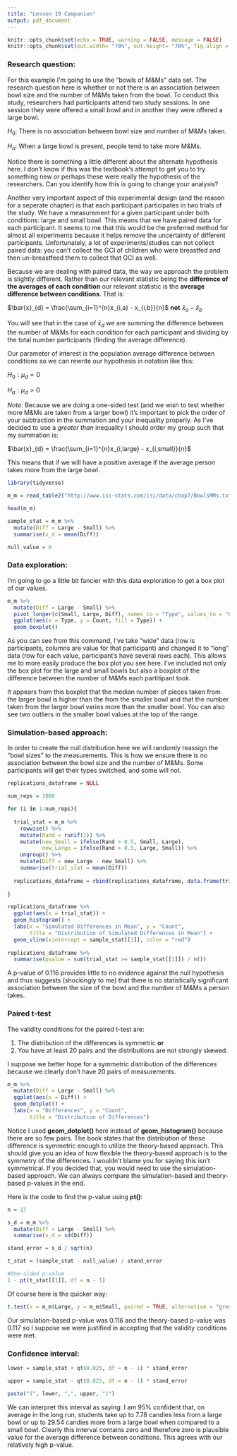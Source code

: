 ```yaml
---
title: "Lesson 19 Companion"
output: pdf_document
---
```


```r
knitr::opts_chunk$set(echo = TRUE, warning = FALSE, message = FALSE)
knitr::opts_chunk$set(out.width= "70%", out.height= "70%", fig.align = "center") 
```

### Research question:

For this example I'm going to use the "bowls of M&Ms" data set. The research question here is whether or not there is an association between bowl size and the number of M&Ms taken from the bowl. To conduct this study, researchers had participants attend two study sessions. In one session they were offered a small bowl and in another they were offered a large bowl.

$H_{0}:$ There is no association between bowl size and number of M&Ms taken.

$H_{a}:$ When a large bowl is present, people tend to take more M&Ms.

Notice there is something a little different about the alternate hypothesis here. I don't know if this was the textbook's attempt to get you to try something new or perhaps these were really the hypothesis of the researchers. Can you identify how this is going to change your analysis? 

Another very important aspect of this experimental design (and the reason for a seperate chapter) is that each participant participates in two trials of the study. We have a measurement for a given participant under both conditions: large and small bowl. This means that we have paired data for each participant. It seems to me that this would be the preferred method for almost all experiments because it helps remove the uncertainty of different participants. Unfortunately, a lot of experiments/studies can not collect paired data: you can't collect the GCI of children who were breastfed and then un-breastfeed them to collect that GCI as well. 

Because we are dealing with paired data, the way we approach the problem is slightly different. Rather than our relevant statistic being the **difference of the averages of each condition** our relevant statistic is the **average difference between conditions**. That is:

$\bar{x}_{d} = \frac{\sum_{i=1}^{n}x_{i,a} - x_{i,b}}{n}$ **not** $\bar{x}_{a} - \bar{x}_{b}$

You will see that in the case of $\bar{x}_{d}$ we are summing the difference between the number of M&Ms for each condition for each participant and dividing by the total number participants (finding the average difference).

Our parameter of interest is the population average difference between conditions so we can rewrite our hypothesis in notation like this:

$H_{0}: \mu_{d} = 0$

$H_{a}: \mu_{d} > 0$

*Note*: Because we are doing a one-sided test (and we wish to test whether more M&Ms are taken from a larger bowl) it's important to pick the order of your subtraction in the summation and your inequality properly. As I've decided to use a *greater than* inequality I should order my group such that my summation is:

$\bar{x}_{d} = \frac{\sum_{i=1}^{n}x_{i,large} - x_{i,small}}{n}$

This means that if we will have a positive average if the average person takes more from the large bowl.

```r
library(tidyverse)

m_m = read_table2("http://www.isi-stats.com/isi/data/chap7/BowlsMMs.txt")

head(m_m)

sample_stat = m_m %>%
  mutate(Diff = Large - Small) %>%
  summarise(x_d = mean(Diff))

null_value = 0
```

### Data exploration:
I'm going to go a little bit fancier with this data exploration to get a box plot of our values.
```r
m_m %>%
  mutate(Diff = Large - Small) %>%
  pivot_longer(c(Small, Large, Diff), names_to = "Type", values_to = "Count") %>%
  ggplot(aes(x = Type, y = Count, fill = Type)) +
  geom_boxplot()
```
As you can see from this command, I've take "wide" data (row is participants, columns are value for that participant) and changed it to "long" data (row for each value, participant's have several rows each). This allows me to more easily produce the box plot you see here. I've included not only the box plot for the large and small bowls but also a boxplot of the difference between the number of M&Ms each partitipant took.

It appears from this boxplot that the median number of pieces taken from the larger bowl is higher than the from the smaller bowl and that the number taken from the larger bowl varies more than the smaller bowl. You can also see two outliers in the smaller bowl values at the top of the range.

### Simulation-based approach:

In order to create the null distribution here we will randomly reassign the "bowl sizes" to the measurements. This is how we ensure there is no association between the bowl size and the number of M&Ms. Some participants will get their types switched, and some will not.

```r
replications_dataframe = NULL

num_reps = 1000

for (i in 1:num_reps){
  
  trial_stat = m_m %>%
    rowwise() %>%
    mutate(Rand = runif(1)) %>%
    mutate(new_Small = ifelse(Rand > 0.5, Small, Large),
           new_Large = ifelse(Rand > 0.5, Large, Small)) %>%
    ungroup() %>%
    mutate(Diff = new_Large - new_Small) %>%
    summarise(trial_stat = mean(Diff))
    
  replications_dataframe = rbind(replications_dataframe, data.frame(trial_stat))
  
}

replications_dataframe %>%
  ggplot(aes(x = trial_stat)) +
  geom_histogram() +
  labs(x = "Simulated Differences in Mean", y = "Count", 
       title = "Distribution of Simulated Differences in Mean") +
  geom_vline(xintercept = sample_stat[[1]], color = "red")
  
replications_dataframe %>%
  summarise(pvalue = sum(trial_stat >= sample_stat[[1]]) / n())
```
A p-value of 0.116 provides little to no evidence against the null hypothesis and thus suggests (shockingly to me) that there is no statistically significant association between the size of the bowl and the number of M&Ms a person takes.

### Paired t-test

The validity conditions for the paired t-test are:

1. The distribution of the differences is symmetric **or**
2. You have at least 20 pairs and the distributions are not strongly skewed.

I suppose we better hope for a symmetric distribution of the differences because we clearly don't have 20 pairs of measurements.

```r
m_m %>%
  mutate(Diff = Large - Small) %>%
  ggplot(aes(x = Diff)) +
  geom_dotplot() +
  labs(x = "Differences", y = "Count",
       title = "Distribution of Differences")
```
Notice I used **geom_dotplot()** here instead of **geom_histogram()** because there are so few pairs. The book states that the distribution of these difference is symmetric enough to utilize the theory-based approach. This should give you an idea of how flexible the theory-based approach is to the symmetry of the differences. I wouldn't blame you for saying this isn't symmetrical. If you decided that, you would need to use the simulation-based approach. We can always compare the simulation-based and theory-based p-values in the end.

Here is the code to find the p-value using **pt()**:
```r
n = 17

s_d = m_m %>%
  mutate(Diff = Large - Small) %>%
  summarise(s_d = sd(Diff))

stand_error = s_d / sqrt(n)

t_stat = (sample_stat - null_value) / stand_error

#One-sided p-value
1 - pt(t_stat[[1]], df = n - 1)
```
Of course here is the quicker way:
```r
t.test(x = m_m$Large, y = m_m$Small, paired = TRUE, alternative = "greater")
```
Our simulation-based p-value was 0.116 and the theory-based p-value was 0.117 so I suppose we were justified in accepting that the validity conditions were met.

### Confidence interval:

```r
lower = sample_stat + qt(0.025, df = n - 1) * stand_error

upper = sample_stat - qt(0.025, df = n - 1) * stand_error

paste("(", lower, ",", upper, ")")
```
We can interpret this interval as saying: I am 95% confident that, on average in the long run, students take up to 7.78 candies less from a large bowl or up to 29.54 candies more from a large bowl when compared to a small bowl. Clearly this interval contains zero and therefore zero is plausible value for the average difference between conditions. This agrees with our relatively high p-value.

<!-- ### Why not just use the unpaired test? -->
<!-- Perhaps you are asking: Why do we need another type of test? Can't you just use the unpaired test with the paired data? You physically can perform the unpaired test with paired data but several bad things can happen. -->

<!-- Let's look at this two ways: -->

<!-- The first is to simply use **t.test()** to perform the two tests on the same data. -->

<!-- ```{r} -->
<!-- t.test(x = m_m$Large, y = m_m$Small, paired = TRUE, alternative = "greater") -->
<!-- t.test(x = m_m$Large, y = m_m$Small, paired = FALSE, alternative = "greater") -->
<!-- ``` -->
<!-- As you can see, the unpaired test here results in a smaller p-value meaning that we are more likely to reject the null hypothesis when it is true (type 1 error). If you're interested in seeing if this is just the result for this data set or is a general result, try it out on other data sets. Let's talk about why this is going to generally be true.  -->

<!-- To do this I'm going to use the Welch's t-test equation to compute the standard deviation of the sample statistic (standard error): -->
<!-- ```{r} -->
<!-- n = 17 -->

<!-- group_stats = m_m %>% -->
<!--   pivot_longer(c(Small, Large), names_to = "Type", values_to = "Count") %>% -->
<!--   group_by(Type) %>% -->
<!--   summarise(mean = mean(Count), -->
<!--             sd = sd(Count)) -->

<!-- sd_large= group_stats[[3]][[1]] -->

<!-- sd_small = group_stats[[3]][[2]] -->

<!-- unpair_SE = sqrt((sd_large^2 / n) + -->
<!--                      (sd_small^2 / n)) -->


<!-- unpair_SE -->
<!-- ``` -->

<!-- Here I'm going to use the paired t-test equations to compute the same standard error: -->
<!-- ```{r} -->
<!-- n = 17 -->

<!-- s_d = m_m %>% -->
<!--   mutate(Diff = Large - Small) %>% -->
<!--   summarise(s_d = sd(Diff)) -->

<!-- pair_SE = s_d / sqrt(n) -->

<!-- pair_SE -->
<!-- ``` -->
<!-- Do you notice that the standard error of the unpaired test is less than that of the paired test? These has several implications, one of which is the impact on confidence intervals. -->

<!-- ```{r} -->
<!-- paste("Unpaired 95% CI: (", sample_stat + qt(0.025, df = n - 1) * unpair_SE, ",",  -->
<!--       sample_stat - qt(0.025, df = n - 1) * unpair_SE, ")") -->

<!-- paste("Paired 95% CI: (", sample_stat + qt(0.025, df = n - 1) * pair_SE, ",",  -->
<!--       sample_stat - qt(0.025, df = n - 1) * pair_SE, ")") -->
<!-- ``` -->

<!-- ```{r cache=TRUE} -->
<!-- replications_dataframe = NULL -->

<!-- num_reps = 1000 -->

<!-- for (i in 1:num_reps){ -->

<!--   pair_stat = m_m %>% -->
<!--     rowwise() %>% -->
<!--     mutate(Rand = runif(1)) %>% -->
<!--     mutate(new_Small = ifelse(Rand > 0.5, Small, Large), -->
<!--            new_Large = ifelse(Rand > 0.5, Large, Small)) %>% -->
<!--     ungroup() %>%   -->
<!--     mutate(Diff = new_Large - new_Small) %>% -->
<!--     summarise(pair_stat = mean(Diff)) -->

<!--   unpair_stat = m_m %>% -->
<!--     pivot_longer(c(Small, Large), names_to = "Type", values_to = "Count") %>% -->
<!--     mutate(new_Type = sample(Type, size = n(), replace = FALSE)) %>% -->
<!--     group_by(new_Type) %>% -->
<!--     summarise(mean = mean(Count)) -->

<!--   unpair_stat = unpair_stat[[2]][[1]] - unpair_stat[[2]][[2]] -->

<!--   trial_stats = cbind(pair_stat, unpair_stat) -->

<!--   replications_dataframe = rbind(replications_dataframe, data.frame(trial_stats)) -->

<!-- } -->

<!-- repDF_longer = replications_dataframe %>% -->
<!--   pivot_longer(c(pair_stat, unpair_stat), names_to = "Type", values_to = "Stat") -->

<!-- repDF_longer %>% -->
<!--   ggplot(aes(x = Stat, fill = Type)) + -->
<!--   geom_histogram(position = "dodge") -->

<!-- repDF_longer %>% -->
<!--   group_by(Type) %>% -->
<!--   summarise(mean = mean(Stat), -->
<!--             sd = sd(Stat), -->
<!--             count = n()) -->
<!-- ``` -->